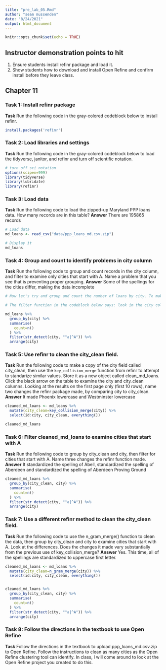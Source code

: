 ```yaml
---
title: "pre_lab_05.Rmd"
author: "sean mussenden"
date: "8/24/2021"
output: html_document
---
```


```r
knitr::opts_chunk$set(echo = TRUE)
```

## Instructor demonstration points to hit
1. Ensure students install refinr package and load it. 
2. Show students how to download and install Open Refine and confirm install before they leave class. 


## Chapter 11

### Task 1: Install refinr package
**Task** Run the following code in the gray-colored codeblock below to install refinr.

```r
install.packages('refinr')
```

### Task 2: Load libraries and settings
**Task** Run the following code in the gray-colored codeblock below to load the tidyverse, janitor, and refinr and  turn off scientific notation.  
```r
# turn off sci notation
options(scipen=999)
library(tidyverse)
library(lubridate)
library(refinr)
```

### Task 3: Load data
**Task** Run the following code to load the zipped-up Maryland PPP loans data. How many records are in this table?
**Answer** There are 195865 records

```r
# Load data
md_loans <- read_csv("data/ppp_loans_md.csv.zip")

# Display it
md_loans

```

### Task 4: Group and count to identify problems in city column
**Task** Run the following code to group and count records in the city column, and filter to examine only cities that start with A. Name a problem that you see that is preventing proper grouping.
**Answer** Some of the spellings for the cities differ, making the data incomplete

```r
# Now let's try and group and count the number of loans by city. To make it a bit more managable, let's use another string function from `stringr` and filter for cities that start with the uppercase "A" or lowercase "a" using the function `str_detect()` with a regular expression.  

# The filter function in the codeblock below says: look in the city column, and pluck out any value that starts with (the "^" symbol means "starts with") a lowercase "a" OR (the vertical "|", called a pipe, means OR) an uppercase "A".  

md_loans %>%
  group_by(city) %>%
  summarise(
    count=n()
  ) %>%
  filter(str_detect(city, "^a|^A")) %>%
  arrange(city)
```

### Task 5: Use refinr to clean the city_clean field. 
**Task** Run the following code to make a copy of the city field called city_clean, then use the `key_collision_merge` function from refinr to attempt to standarize similar values. Store it as a new object called clean_md_loans.  Click the black arrow on the table to examine the city and city_clean columns.  Looking at the results on the first page only (first 10 rows), name two changes the refinr package made, by comparing city to city_clean.
**Answer** It made Phoenix lowercase and Westminster lowercase

```r
cleaned_md_loans <- md_loans %>%
  mutate(city_clean=key_collision_merge(city)) %>%
  select(id:city, city_clean, everything())

cleaned_md_loans

```

### Task 6: Filter cleaned_md_loans to examine cities that start with A 
**Task** Run the following code to group by city_clean and city, then filter for cities that start with A. Name three changes the refinr function made.  
**Answer** It standardized the spelling of Abell, standardized the spelling of Aberdeen and standardized the spelling of Aberdeen Proving Ground

```r
cleaned_md_loans %>%
  group_by(city_clean, city) %>%
  summarise(
    count=n()
  ) %>%
  filter(str_detect(city, "^a|^A")) %>%
  arrange(city)
```
### Task 7: Use a different refinr method to clean the city_clean field. 
**Task** Run the following code to use the n_gram_merge() function to clean the data, then group by city_clean and city to examine cities that start with A. Look at the differences. Does the changes it made vary substantially from the previous use of key_collision_merge?
**Answer** Yes. This time, all of the spellings are standardized to uppercase first letter.

```r
cleaned_md_loans <- md_loans %>%
  mutate(city_clean=n_gram_merge(city)) %>%
  select(id:city, city_clean, everything())


cleaned_md_loans %>%
  group_by(city_clean, city) %>%
  summarise(
    count=n()
  ) %>%
  filter(str_detect(city, "^a|^A")) %>%
  arrange(city)


```
### Task 8: Follow the directions in the textbook to use Open Refine
**Task** Follow the directions in the textbook to upload ppp_loans_md.csv.zip to Open Refine. Follow the instructions to clean as many cities as the Open Refine clustering tool can identify.  In class, I will come around to look at the Open Refine project you created to do this. 
